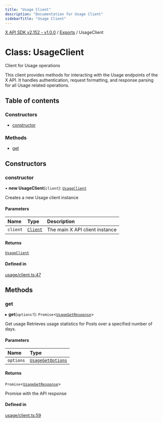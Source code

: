 ```yaml
---
title: "Usage Client"
description: "Documentation for Usage Client"
sidebarTitle: "Usage Client"
---
```


[X API SDK v2.152 - v1.0.0](../README.md) / [Exports](../modules.md) / UsageClient

# Class: UsageClient

Client for Usage operations

This client provides methods for interacting with the Usage endpoints
of the X API. It handles authentication, request formatting, and response
parsing for all Usage related operations.

## Table of contents

### Constructors

- [constructor](UsageClient.md#constructor)

### Methods

- [get](UsageClient.md#get)

## Constructors

### constructor

• **new UsageClient**(`client`): [`UsageClient`](UsageClient.md)

Creates a new Usage client instance

#### Parameters

| Name | Type | Description |
| :------ | :------ | :------ |
| `client` | [`Client`](Client.md) | The main X API client instance |

#### Returns

[`UsageClient`](UsageClient.md)

#### Defined in

[usage/client.ts:47](https://github.com/xdevplatform/xdk/blob/ad4172ef5f68f089e0f077a190b271016dd35bf7/xdk/typescript/src/usage/client.ts#L47)

## Methods

### get

▸ **get**(`options?`): `Promise`\<[`UsageGetResponse`](../interfaces/UsageGetResponse.md)\>

Get usage
Retrieves usage statistics for Posts over a specified number of days.

#### Parameters

| Name | Type |
| :------ | :------ |
| `options` | [`UsageGetOptions`](../interfaces/UsageGetOptions.md) |

#### Returns

`Promise`\<[`UsageGetResponse`](../interfaces/UsageGetResponse.md)\>

Promise with the API response

#### Defined in

[usage/client.ts:59](https://github.com/xdevplatform/xdk/blob/ad4172ef5f68f089e0f077a190b271016dd35bf7/xdk/typescript/src/usage/client.ts#L59)
